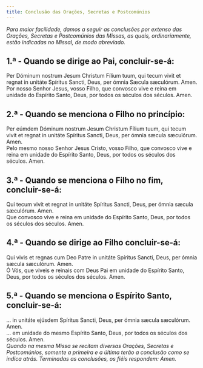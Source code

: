 ```yaml
---
title: Conclusão das Orações, Secretas e Postcomúnios
---
```


<em>
  Para maior facilidade, damos a seguir as conclusões por extenso das Orações,
  Secretas e Postcomúnios das Missas, as quais, ordinariamente, estão indicadas
  no Missal, de modo abreviado.
</em>

## 1.ª - Quando se dirige ao Pai, concluir-se-á:

<div class="grid grid-cols-2 gap-5">
  <div class="col-6 dropcaps text-justify">
    Per Dóminum nostrum Jesum Christum Fílium tuum, qui tecum vivit et regnat in
    unitáte Spíritus Sancti, Deus, per ómnia Sæcula sæculórum. Amen.
  </div>
  <div class="col-6 dropcaps text-justify">
    Por nosso Senhor Jesus, vosso Filho, que convosco vive e reina em unidade do
    Espírito Santo, Deus, por todos os séculos dos séculos. Amen.
  </div>
</div>

## 2.ª - Quando se menciona o Filho no princípio:

<div class="grid grid-cols-2 gap-5">
  <div class="col-6 dropcaps text-justify">
    Per eúmdem Dóminum nostrum Jesum Christum Fílium tuum, qui tecum vivit et
    regnat in unitáte Spíritus Sancti, Deus, per ómnia sæcula sæculórum. Amen.
  </div>
  <div class="col-6 dropcaps text-justify">
    Pelo mesmo nosso Senhor Jesus Cristo, vosso Filho, que convosco vive e reina
    em unidade do Espírito Santo, Deus, por todos os séculos dos séculos. Amen.
  </div>
</div>

## 3.ª - Quando se menciona o Filho no fim, concluir-se-á:

<div class="grid grid-cols-2 gap-5">
  <div class="col-6 dropcaps text-justify">
    Qui tecum vivit et regnat in unitáte Spíritus Sancti, Deus, per ómnia sæcula
    sæculórum. Amen.
  </div>
  <div class="col-6 dropcaps text-justify">
    Que convosco vive e reina em unidade do Espírito Santo, Deus, por todos os
    séculos dos séculos. Amen.
  </div>
</div>

## 4.ª - Quando se dirige ao Filho concluir-se-á:

<div class="grid grid-cols-2 gap-5">
  <div class="col-6 dropcaps text-justify">
    Qui vivis et regnas cum Deo Patre in unitáte Spíritus Sancti, Deus, per
    ómnia sæcula sæculórum. Amen.
  </div>
  <div class="col-6 dropcaps text-justify">
    Ó Vós, que viveis e reinais com Deus Pai em unidade do Espírito Santo, Deus,
    por todos os séculos dos séculos. Amen.
  </div>
</div>

## 5.ª - Quando se menciona o Espírito Santo, concluir-se-á:

<div class="grid grid-cols-2 gap-5">
  <div class="col-6 dropcaps text-justify">
    ... in unitáte ejúsdem Spíritus Sancti, Deus, per ómnia sæcula sæculórum.
    Amen.
  </div>
  <div class="col-6 dropcaps text-justify">
    ... em unidade do mesmo Espírito Santo, Deus, por todos os séculos dos
    séculos. Amen.
  </div>
</div>

<em>
  Quando na mesma Missa se recitam diversas Orações, Secretas e Postcomúnios,
  somente a primeira e a última terão a conclusão como se indica atrás.
  Terminadas as conclusões, os fiéis respondem: Amen.
</em>
